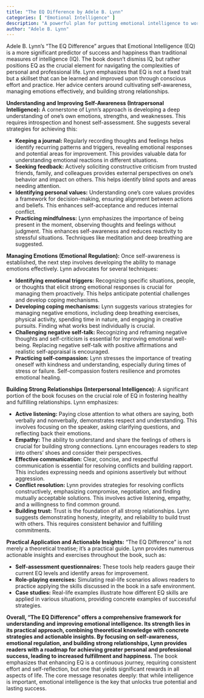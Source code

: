 ```yaml
---
title: "The EQ Difference by Adele B. Lynn"
categories: [ "Emotional Intelligence" ]
description: "A powerful plan for putting emotional intelligence to work"
author: "Adele B. Lynn"
---
```

Adele B. Lynn's "The EQ Difference" argues that Emotional Intelligence (EQ) is a more significant predictor of success and happiness than traditional measures of intelligence (IQ).  The book doesn't dismiss IQ, but rather positions EQ as the crucial element for navigating the complexities of personal and professional life.  Lynn emphasizes that EQ is not a fixed trait but a skillset that can be learned and improved upon through conscious effort and practice.  Her advice centers around cultivating self-awareness, managing emotions effectively, and building strong relationships.

**Understanding and Improving Self-Awareness (Intrapersonal Intelligence):**  A cornerstone of Lynn's approach is developing a deep understanding of one's own emotions, strengths, and weaknesses.  This requires introspection and honest self-assessment.  She suggests several strategies for achieving this:

* **Keeping a journal:** Regularly recording thoughts and feelings helps identify recurring patterns and triggers, revealing emotional responses and potential areas for improvement. This provides valuable data for understanding emotional reactions in different situations.
* **Seeking feedback:** Actively soliciting constructive criticism from trusted friends, family, and colleagues provides external perspectives on one’s behavior and impact on others. This helps identify blind spots and areas needing attention.
* **Identifying personal values:** Understanding one's core values provides a framework for decision-making, ensuring alignment between actions and beliefs. This enhances self-acceptance and reduces internal conflict.
* **Practicing mindfulness:**  Lynn emphasizes the importance of being present in the moment, observing thoughts and feelings without judgment. This enhances self-awareness and reduces reactivity to stressful situations.  Techniques like meditation and deep breathing are suggested.

**Managing Emotions (Emotional Regulation):** Once self-awareness is established, the next step involves developing the ability to manage emotions effectively.  Lynn advocates for several techniques:

* **Identifying emotional triggers:** Recognizing specific situations, people, or thoughts that elicit strong emotional responses is crucial for managing them proactively. This helps anticipate potential challenges and develop coping mechanisms.
* **Developing coping mechanisms:**  Lynn suggests various strategies for managing negative emotions, including deep breathing exercises, physical activity, spending time in nature, and engaging in creative pursuits.  Finding what works best individually is crucial.
* **Challenging negative self-talk:**  Recognizing and reframing negative thoughts and self-criticism is essential for improving emotional well-being.  Replacing negative self-talk with positive affirmations and realistic self-appraisal is encouraged.
* **Practicing self-compassion:**  Lynn stresses the importance of treating oneself with kindness and understanding, especially during times of stress or failure.  Self-compassion fosters resilience and promotes emotional healing.

**Building Strong Relationships (Interpersonal Intelligence):**  A significant portion of the book focuses on the crucial role of EQ in fostering healthy and fulfilling relationships.  Lynn emphasizes:

* **Active listening:**  Paying close attention to what others are saying, both verbally and nonverbally, demonstrates respect and understanding.  This involves focusing on the speaker, asking clarifying questions, and reflecting back their emotions.
* **Empathy:**  The ability to understand and share the feelings of others is crucial for building strong connections.  Lynn encourages readers to step into others' shoes and consider their perspectives.
* **Effective communication:**  Clear, concise, and respectful communication is essential for resolving conflicts and building rapport.  This includes expressing needs and opinions assertively but without aggression.
* **Conflict resolution:**  Lynn provides strategies for resolving conflicts constructively, emphasizing compromise, negotiation, and finding mutually acceptable solutions.  This involves active listening, empathy, and a willingness to find common ground.
* **Building trust:**  Trust is the foundation of all strong relationships.  Lynn suggests demonstrating honesty, integrity, and reliability to build trust with others.  This requires consistent behavior and fulfilling commitments.

**Practical Application and Actionable Insights:**  "The EQ Difference" is not merely a theoretical treatise; it's a practical guide.  Lynn provides numerous actionable insights and exercises throughout the book, such as:

* **Self-assessment questionnaires:** These tools help readers gauge their current EQ levels and identify areas for improvement.
* **Role-playing exercises:**  Simulating real-life scenarios allows readers to practice applying the skills discussed in the book in a safe environment.
* **Case studies:**  Real-life examples illustrate how different EQ skills are applied in various situations, providing concrete examples of successful strategies.

**Overall, "The EQ Difference" offers a comprehensive framework for understanding and improving emotional intelligence.  Its strength lies in its practical approach, combining theoretical knowledge with concrete strategies and actionable insights.  By focusing on self-awareness, emotional regulation, and building strong relationships, Lynn provides readers with a roadmap for achieving greater personal and professional success, leading to increased fulfillment and happiness.**  The book emphasizes that enhancing EQ is a continuous journey, requiring consistent effort and self-reflection, but one that yields significant rewards in all aspects of life.  The core message resonates deeply: that while intelligence is important, emotional intelligence is the key that unlocks true potential and lasting success.

